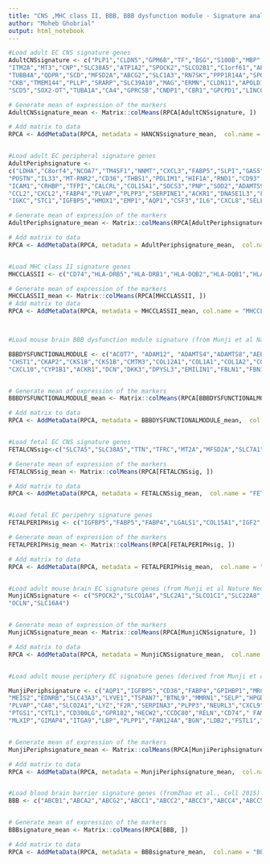 ---
title: "CNS ,MHC class II, BBB, BBB dysfunction module - Signature analysis"
author: "Moheb Ghobrial"
output: html_notebook
---



```{r}
#Load adult EC CNS signature genes
AdultCNSsignature <- c("PLP1","CLDN5","GPM6B","TF","BSG","S100B","MBP","GPR85","SLC7A5","PTGDS","SLC2A1",
"ITM2A","MT3","CNP","SLC38A5","ATP1A2","SPOCK2","SLCO2B1","C1orf61","APLP1",
"TUBB4A","QDPR","SCD","MFSD2A","ABCG2","SLC1A3","RN7SK","PPP1R14A","SPOCK3","CRYAB",
"CKB","TMEM144","PLLP","SRARP","SLC39A10","MAG","ERMN","CLDN11","APOLD1","SCG3",
"SCD5","SOX2-OT","TUBA1A","CA4","GPRC5B","CNDP1","CBR1","GPCPD1","LINC00844","CD320")

# Generate mean of expression of the markers
AdultCNSsignature_mean <- Matrix::colMeans(RPCA[AdultCNSsignature, ])

# Add matrix to data
RPCA <- AddMetaData(RPCA, metadata = HANCNSsignature_mean,  col.name = "AdultCNSsignature_mean")


#Load adult EC peripheral signature genes
AdultPeriphsignature <-
c("LDHA","C8orf4","NCOA7","TM4SF1","NNMT","CXCL3","FABP5","SLPI","GAS5","IGFBP4","DDX21",
"POSTN","IL33","MT-RNR2","CD36","THBS1","PDLIM1","HIF1A","RND1","CD93","SLCO2A1",
"ICAM1","CRHBP","TFPI","CALCRL","COL15A1","SOCS3","PNP","SOD2","ADAMTS9","HLA-DRB5",
"CCL2","CXCL2","FABP4","PLVAP","PLPP3","SERPINE1","ACKR1","DNASE1L3","FCN3","THBD",
"IGKC","STC1","IGFBP5","HMOX1","EMP1","AQP1","CSF3","IL6","CXCL8","SELE")

# Generate mean of expression of the markers
AdultPeriphsignature_mean <- Matrix::colMeans(RPCA[AdultPeriphsignature, ])

# Add matrix to data
RPCA <- AddMetaData(RPCA, metadata = AdultPeriphsignature_mean,  col.name = "AdultPeriphsignature_mean")


#Load MHC class II signature genes
MHCCLASSII <- c("CD74","HLA-DRB5","HLA-DRB1","HLA-DQB2","HLA-DQB1","HLA-DPB1","HLA-DOB","HLA-DMB","HLA-DRA","HLA-DQA2","HLA-DQA1","HLA-DPA1","HLA-DOA","HLA-DMA")  

# Generate mean of expression of the markers
MHCCLASSII_mean <- Matrix::colMeans(RPCA[MHCCLASSII, ])
# Add matrix to data
RPCA <- AddMetaData(RPCA, metadata = MHCCLASSII_mean, col.name = "MHCCLASSII_mean")



#Load mouse brain BBB dysfunction module signature (from Munji et al Nature Neuroscience 2019)

BBBDYSFUNCTIONALMODULE <- c("ACOT7", "ADAM12", "ADAMTS4","ADAMTS8","AEBP1","ALDH18A1", "ALDH1A2","ANLN","ANXA1","APLN","APLNR","APRT","ASPM","ATP8B1","B3GNT3","BICC1","BMP1", "BUB1B","CIP2A","CASP4","CCL2","CCNA2","CCNB2","CD14","CD44","CDK1","CENPE","CENPF","CH25H",
"CHST1","CKAP2","CKS1B","CKS1B","CMTM3","COL12A1","COL1A1","COL1A2","COL3A1","COL5A1","COL5A2",
"CXCL10","CYP1B1","ACKR1","DCN","DKK3","DPYSL3","EMILIN1","FBLN1","FBN1","FKBP10","FLNC","FRRS1","FSCN1")


# Generate mean of expression of the markers
BBBDYSFUNCTIONALMODULE_mean <- Matrix::colMeans(RPCA[BBBDYSFUNCTIONALMODULE, ])

# Add matrix to data
RPCA <- AddMetaData(RPCA, metadata = BBBDYSFUNCTIONALMODULE_mean,  col.name = "BBBDYSFUNCTIONALMODULE_mean")


#Load fetal EC CNS signature genes
FETALCNSsig<-c("SLC7A5","SLC38A5","TTN","TFRC","MT2A","MFSD2A","SLC7A1","SLC2A1","MT1E","ITM2A","APCDD1","NPIPB5","CLDN5","ABCG2","SLC39A10","SLC16A1","GPCPD1","ABCB1","SLCO1A2","PDXK","IFI27","SLC3A2","SLCO2B1","BSG","ABLIM1","COBLL1","CDH2","SRARP","CSRP2","LRP8","CCDC141","SLC7A8","TSC22D1","RELL1","MT1X","LEF1","CGNL1","FOXQ1","SLC7A11","HOPX","SMG1","CPD","TSPAN5","CD82","CCDC186","ZIC2","CD320","SLC30A1","DPEP1","MT-RNR1")

# Generate mean of expression of the markers
FETALCNSsig_mean <- Matrix::colMeans(RPCA[FETALCNSsig, ])

# Add matrix to data
RPCA <- AddMetaData(RPCA, metadata = FETALCNSsig_mean,  col.name = "FETALCNSsig_mean")


#Load fetal EC peripehry signature genes
FETALPERIPHsig <- c("IGFBP5","FABP5","FABP4","LGALS1","COL15A1","IGF2","PLVAP","ANXA2","CD36","MEIS2","PLPP3","TCIM","TNNT3","PCDH17","GYPC","CRHBP","IGFBP3","PRCP","C11orf96","CAV1","AQP1","CALCRL","F8","PIEZO2","HSPG2","EDNRB","HECW2","MAF","TXNIP","LDB2","ID2","LYVE1","GASK1B","IL32","C1orf21","SPRY1","FAM167B","EMCN","COL4A1","TFPI","NEURL1B","HSPB1","S100A11","NAV3","FBN1","MXRA5","S100A10","NR2F2","STMN1","RBP7")

# Generate mean of expression of the markers
FETALPERIPHsig_mean <- Matrix::colMeans(RPCA[FETALPERIPHsig, ])

# Add matrix to data
RPCA <- AddMetaData(RPCA, metadata = FETALPERIPHsig_mean,  col.name = "FETALPERIPHsig_mean")


#Load adult mouse brain EC signature genes (from Munji et al Nature Neuroscience 2019)
MunjiCNSsignature <- c("SPOCK2","SLCO1A4","SLC2A1","SLCO1C1","SLC22A8","ABCB1A", "ITM2A","LEF1","SLC7A5","ITIH5","BSG","MFSD2A","LRP8","CXCL12","PGLYRP1","ZIC3","SLC38A3", "ABHD2","TFRC","APCDD1","SLC6A6","PROM1","APOD","CCDC141","SLC19A3","FLT1","PTN","FOXF2","SLC39A10","SPARCL1","ZIC2","SLC1A1","ATP10A","A930038C07RIK","TNFRSF19","FOXQ1","FOSB","STRA6","SLC7A1","9430020K01RIK","VWA1","PLTP","EFR3B","GPCPD1","SGPP2","MFSD14A","IGF1R",
"OCLN","SLC16A4")


# Generate mean of expression of the markers
MunjiCNSsignature_mean <- Matrix::colMeans(RPCA[MunjiCNSsignature, ])

# Add matrix to data
RPCA <- AddMetaData(RPCA, metadata = MunjiCNSsignature_mean,  col.name = "MunjiCNSsignature_mean")


#Load adult mouse periphery EC signature genes (derived from Munji et al., Nature Neuroscience 2019)

MunjiPeriphsignature <- c("AQP1","IGFBP5","CD36","FABP4","GPIHBP1","MRC1","NPR3","CYP4B1",
"MEIS2","EDNRB","SLC43A3","LYVE1","TSPAN7","BTNL9","MMRN1","SELP","HPGD", "F8",
"PLVAP","CA8","SLCO2A1","LYZ","F2R","SERPINA3","PLPP3","NEURL3","CXCL9","IGFBP4","ESM1",
"PTGS1","CYTL1","CD300LG","GPR182","HECW2","CCDC80","RELN","CD74"," FAM174B",
"MLXIP","GIMAP4","ITGA9","LBP","PLPP1","FAM124A","BGN","LDB2","FSTL1","BACE2", "HLA-DQA1", "HLA-DQA2")


# Generate mean of expression of the markers
MunjiPeriphsignature_mean <- Matrix::colMeans(RPCA[MunjiPeriphsignature, ])

# Add matrix to data
RPCA <- AddMetaData(RPCA, metadata = MunjiPeriphsignature_mean,  col.name = "MunjiPeriphsignature_mean")


#Load blood brain barrier signature genes (fromZhao et al., Cell 2015)
BBB <- c("ABCB1","ABCA2","ABCG2","ABCC1","ABCC2","ABCC3","ABCC4","ABCC5","SLC2A1","SLC5A1","SLC2A13", "SLC5A3","SLC7A1","SLC7A3","SLC7A5","SLC7A6","SLC38A1","SLC38A2","SLC38A3","SLC38A5","SLC1A4","SLC1A5","SLC1A3","SLC1A2","SLC1A1","SLC6A9","SLC6A6","SLC16A1","SLC16A7","SLC16A2","SLC27A1","SLC27A4","SLC28A2","SLC29A1","SLC29A2","SLC22A8","SLCO1A4","SLCO2B1","SLCO1C1","SLC22A1","SLC22A2","SLC22A3","SLC22A5","SLC29A4","SLC44A1","SLC5A6","AVPR1A","TFRC","TFR2","LEPR","INSR","LRP1","LRP2","AGER","MFSD2A","OCLN","CLDN1","CLDN3","CLDN5","CLDN12","TJP1","TJP2","TJP3","CDH5","PECAM1","F11R","JAM2","JAM3","ESAM","GJB6","GJA1","DMD")


# Generate mean of expression of the markers
BBBsignature_mean <- Matrix::colMeans(RPCA[BBB, ])

# Add matrix to data
RPCA <- AddMetaData(RPCA, metadata = BBBsignature_mean,  col.name = "BBBsignature_mean")



```

